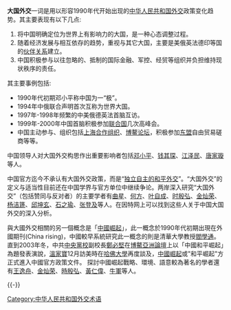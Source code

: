 {{review|time=2015-03-21T21:34:02+00:00}}
{{unreferenced|time=2015-03-21T21:34:02+00:00}}
{{about|中华人民共和国外交策略|记录这一策略的中国中央电视台纪录片|大国外交_(纪录片)}}
'''大国外交'''一词是用以形容1990年代开始出现的[[中华人民共和国外交|中华人民共和国外交]]政策变化趋势。其主要表现有以下几点: 

#将中国明确定位为世界上有影响力的大国，是一种心态调整过程。
#随着经济发展与相互依存的趋势，重视与其它大国，主要是美俄英法德印等国的[[伙伴关系|伙伴关系]]建立。
#中国积极参与以往忽略的、抵制的国际金融、军控、经贸等组织并负担维持现状秩序的责任。

其主要事例包括: 
*1990年代初期邓小平称中国为一“极”。
*1994年中俄联合声明首次互称为世界大国。
*1997年-1998年频繁的中美俄德英法首脑互访。
*1999年-2000年中国首脑积极参加[[联合国|联合国]]几次高峰会。
*中国主动参与、组织包括[[上海合作组织|上海合作组织]]、[[博鳌论坛|博鳌论坛]]，积极参加[[东盟|东盟]]自由贸易磋商等等。

中国领导人对大国外交构思作出重要影响者包括[[邓小平|邓小平]]、[[钱其琛|钱其琛]]、[[江泽民|江泽民]]、[[唐家璇|唐家璇]]等人。

中国官方迄今不承认有大国外交政策，而是“[[独立自主的和平外交|独立自主的和平外交]]”。“大国外交”的定义与适当性目前还在中国学界与官方单位中继续争论。两岸深入研究“大国外交”（包括赞同与反对者）的主要学者有[[曲星|曲星]]、[[何方|何方]]、[[叶自成|叶自成]]、[[时殷弘|时殷弘]]、[[金灿荣|金灿荣]]、[[杨洁篪|杨洁篪]]、[[邱坤玄|邱坤玄]]、[[石之瑜|石之瑜]]、[[张登及|张登及]]等人。在因特网上可以找到这些人关于中国大国外交的深入分析。

與大國外交相關的另一個概念是「[[中國崛起|中國崛起]]」，此一概念於1990年代初期出現在外國期刊(China rising)，中國較早系統研究此一概念的則是清華大學教授[[閻學通|閻學通]]。直到2003年冬，中共[[中央黨校|中央黨校]]副校長[[鄭必堅|鄭必堅]]在[[博鰲亞洲論壇|博鰲亞洲論壇]]上以「中國和平崛起」為題發表演說，[[溫家寶|溫家寶]]12月訪美時在[[哈佛大學|哈佛大學]]再度談及，[[中國崛起|中國崛起]]或"和平崛起"方正式進入中國官方政策文件。 探討中國崛起戰略、環境、語意較為著名的學者還有[[王逸舟|王逸舟]]、[[金灿荣|金灿荣]]、[[時殷弘|時殷弘]]、[[黃仁偉|黃仁偉]]、[[牛军_(学者)|牛軍]]等人。

{{-}}
{{中华人民共和国外交}}

[[Category:中华人民共和国外交术语|Category:中华人民共和国外交术语]]